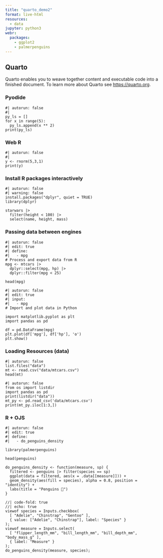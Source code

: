 ```yaml
---
title: "quarto_demo2"
format: live-html
resources: 
  - data
jupyter: python3
webr:
  packages:
    - ggplot2
    - palmerpenguins
---
```


## Quarto

Quarto enables you to weave together content and executable code into a finished document. To learn more about Quarto see <https://quarto.org>.

### Pyodide
```pyodide
#| autorun: false
#| 
py_ls = []
for x in range(5):
  py_ls.append(x ** 2)
print(py_ls)
```

### Web R
```webr
#| autorun: false
#| 
y <- rnorm(5,3,1)
print(y)

```


### Install R packages interactively
```webr
#| autorun: false
#| warning: false
install.packages("dplyr", quiet = TRUE)
library(dplyr)

starwars |>
  filter(height < 100) |>
  select(name, height, mass)
```

### Passing data between engines

```webr
#| autorun: false
#| edit: true
#| define:
#|   - mpg
# Process and export data from R
mpg <- mtcars |>
  dplyr::select(mpg, hp) |>
  dplyr::filter(mpg < 25)

head(mpg)
```

```pyodide
#| autorun: false
#| edit: true
#| input:
#|   - mpg
# Import and plot data in Python

import matplotlib.pyplot as plt
import pandas as pd

df = pd.DataFrame(mpg)
plt.plot(df['mpg'], df['hp'], 'o')
plt.show()
```


### Loading Resources (data)

```webr
#| autorun: false
list.files("data")
mt <- read.csv("data/mtcars.csv")
head(mt)
```


```pyodide
#| autorun: false
from os import listdir
import pandas as pd
print(listdir("data"))
mt_py <- pd.read_csv('data/mtcars.csv')
print(mt_py.iloc[1:3,])
```


### R + OJS

```webr
#| autorun: false
#| edit: true
#| define:
#|   - do_penguins_density

library(palmerpenguins)

head(penguins)

do_penguins_density <- function(measure, sp) {
  filtered <- penguins |> filter(species == sp)
  ggplot(data = filtered, aes(x = .data[[measure]])) +
  geom_density(aes(fill = species), alpha = 0.8, position = "identity") +
  labs(title = "Penguins 🐧")
}
```

```ojs
//| code-fold: true
//| echo: true
viewof species = Inputs.checkbox(
  [ "Adelie", "Chinstrap", "Gentoo" ],
  { value: ["Adelie", "Chinstrap"], label: "Species" }
);
viewof measure = Inputs.select(
  [ "flipper_length_mm", "bill_length_mm", "bill_depth_mm", "body_mass_g" ],
  { label: "Measure" }
);
do_penguins_density(measure, species);
```
